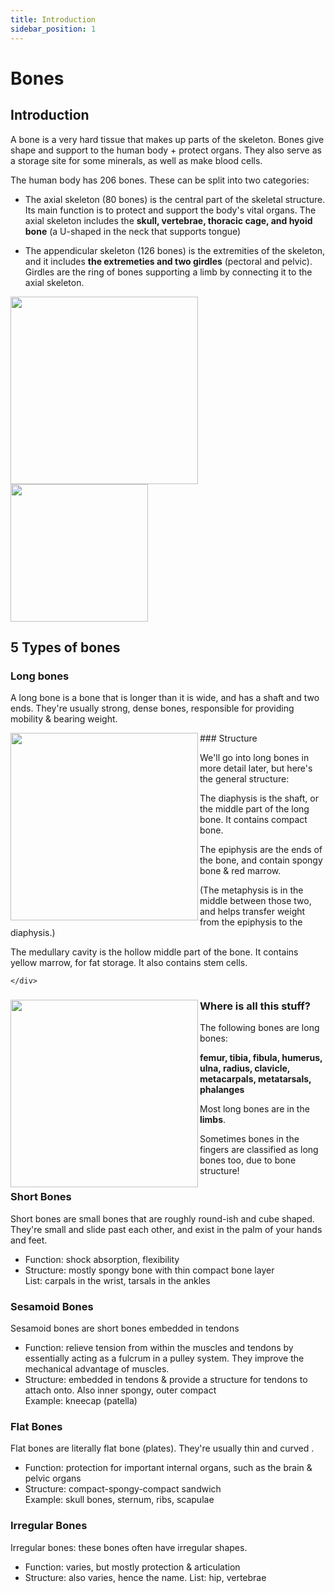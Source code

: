 ```yaml
---
title: Introduction
sidebar_position: 1
---
```


# Bones

## Introduction

A <span class="accent">bone</span> is a very hard tissue that makes up parts of the skeleton. 
Bones give shape and support to the human body + protect organs. 
They also serve as a storage site for some minerals, as well as make blood cells.

The human body has 
<span class="accent">206 bones</span>. 
These can be split into two categories:

- The <span class="accent">axial skeleton</span> (80 bones) is the central part of the skeletal structure. 
Its main function is to protect and support the body's vital organs. 
The axial skeleton includes the **skull, vertebrae, thoracic cage, and hyoid bone** (a U-shaped in the neck that supports tongue)

- The <span class="accent">appendicular skeleton</span> (126 bones) is the extremities of the skeleton, and it includes **the extremeties and two girdles** (pectoral and pelvic). Girdles are the ring of bones supporting a limb by connecting it to the axial skeleton.

<img src="https://upload.wikimedia.org/wikipedia/commons/8/8b/Axial_skeleton_diagram.svg" width="300px" />
<img src="https://upload.wikimedia.org/wikipedia/commons/thumb/7/7c/Appendicular_skeleton_diagram.svg/800px-Appendicular_skeleton_diagram.svg.png" width="220px" />



## 5 Types of bones

### Long bones

A <span class="accent">long bone</span> is a bone that is longer than it is wide, and has a shaft and two ends. They're usually strong, dense bones, responsible for providing mobility & bearing weight.

<!--<img src="https://medlineplus.gov/ency/images/ency/fullsize/9582.jpg" align="left" width="300" class="img-margin-right doc-image" />-->

<div className="doc-flex">
    <img src="https://upload.wikimedia.org/wikipedia/commons/f/fa/Structure_of_a_Long_Bone.png" align="left" width="300" class="img-margin-right doc-image" />
    <div>
### Structure

We'll go into long bones in more detail later, but here's the general structure:

The <span class="accent">diaphysis</span> is the shaft, or the middle part of the long bone. It contains compact bone.

The <span class="accent">epiphysis</span> are the ends of the bone, and contain spongy bone & red marrow.  

(The <span class="accent">metaphysis</span> is in the middle between those two, and helps transfer weight from the epiphysis to the diaphysis.)

The <span class="accent">medullary cavity</span> is the hollow middle part of the bone. It contains yellow marrow, for fat storage. It also contains stem cells.

    </div>
</div>


<div className="doc-flex">

<img src="/img/anatomy/skeletal/long-bones-wikipedia.png" align="left" width="300" class="img-margin-right doc-image" />

<div>

### Where is all this stuff?

The following bones are long bones: 

**femur, tibia, fibula, humerus, ulna, radius, clavicle, metacarpals, metatarsals, phalanges**

Most long bones are in the **limbs**.

Sometimes bones in the fingers are classified as long bones too, due to bone structure!
</div>
</div>

### Short Bones

<span class="accent">Short bones</span> are small bones that are roughly round-ish and cube shaped. They're small and slide past each other, and exist in the palm of your hands and feet.

- Function: shock absorption, flexibility  
- Structure: mostly spongy bone with thin compact bone layer  
List: carpals in the wrist, tarsals in the ankles

### Sesamoid Bones


<span class="accent">Sesamoid bones</span> are short bones embedded in tendons  
- Function: relieve tension from within the muscles and tendons by essentially acting as a fulcrum in a pulley system. They improve the mechanical advantage of muscles.
- Structure: embedded in tendons & provide a structure for tendons to attach onto. Also inner spongy, outer compact  
Example: kneecap (patella)

### Flat Bones

<span class="accent">Flat bones</span> are literally flat bone (plates). They're usually thin and curved .
- Function: protection for important internal organs, such as the brain & pelvic organs  
- Structure: compact-spongy-compact sandwich  
Example: skull bones, sternum, ribs, scapulae

### Irregular Bones

<span class="accent">Irregular bones</span>: these bones often have irregular shapes.  
- Function: varies, but mostly protection & articulation  
- Structure: also varies, hence the name.
List: hip, vertebrae
